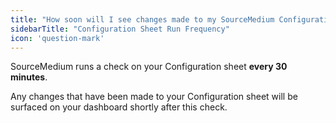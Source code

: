 ```yaml
---
title: "How soon will I see changes made to my SourceMedium Configuration sheet?"
sidebarTitle: "Configuration Sheet Run Frequency"
icon: 'question-mark'
---
```

SourceMedium runs a check on your Configuration sheet **every 30 minutes**. 

Any changes that have been made to your Configuration sheet will be surfaced on your dashboard shortly after this check.